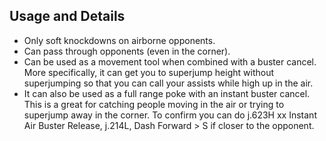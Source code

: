 ## Usage and Details

- Only soft knockdowns on airborne opponents.
- Can pass through opponents (even in the corner).
- Can be used as a movement tool when combined with a buster cancel. More specifically, it can get you to superjump height without superjumping so that
  you can call your assists while high up in the air.
- It can also be used as a full range poke with an instant buster cancel. This is a great for catching people moving in the air or trying to superjump away in the corner. To confirm you can do <InputBlock><Text color="red">j.623H</Text> xx Instant Air Buster Release, <Text color="blue">j.214L</Text>, Dash Forward > <Text color="green">S</Text></InputBlock> if closer to the opponent.
